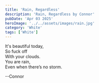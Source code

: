```yaml
---
title: 'Rain, Regardless'
description: 'Rain, Regardless by Connor'
pubDate: 'Apr 03 2025'
heroImage: '../../assets/images/rain.jpg'
category: 'White'
tags: ['White']
---
```


It's beautiful today,  
So fuck off  
With your clouds.  
You are rain,  
Even when there’s no storm.

--Connor
